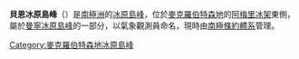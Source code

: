 {{expand|time=2014-01-02T17:16:21+00:00}}
{{unreferenced|time=2014-01-02T17:16:21+00:00}}
{{Coord|71|6|S|71|35|E|source:GNIS|display=title}}

'''貝恩冰原島峰'''（{{lang-en|Bain Nunatak}}）是[[南極洲|南極洲]]的[[冰原島峰|冰原島峰]]，位於[[麥克羅伯特森地|麥克羅伯特森地]]的[[阿梅里冰架|阿梅里冰架]]東側，屬於[[曼寧冰原島峰|曼寧冰原島峰]]的一部分，以氣象觀測員命名，現時由[[南極條約體系|南極條約體系]]管理。

{{DEFAULTSORT:Bain Nunatak}}
[[Category:麥克羅伯特森地冰原島峰|Category:麥克羅伯特森地冰原島峰]]


{{MacRobertsonLand-geo-stub}}